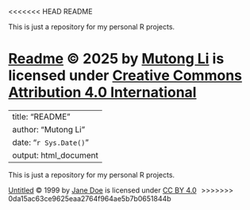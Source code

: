 <<<<<<< HEAD
README

This is just a repository for my personal R projects.

<a href="https://creativecommons.org">Readme</a> © 2025 by <a href="https://creativecommons.org">Mutong Li</a> is licensed under <a href="https://creativecommons.org/licenses/by/4.0/">Creative Commons Attribution 4.0 International</a><img src="https://mirrors.creativecommons.org/presskit/icons/cc.svg" alt="" style="max-width: 1em;max-height:1em;margin-left: .2em;"><img src="https://mirrors.creativecommons.org/presskit/icons/by.svg" alt="" style="max-width: 1em;max-height:1em;margin-left: .2em;">
=======
---
title: "README"
author: "Mutong Li"
date: "`r Sys.Date()`"
output: html_document
---

This is just a repository for my personal R projects.

<a href="https://creativecommons.org">Untitled</a> © 1999 by <a href="https://creativecommons.org">Jane Doe</a> is licensed under <a href="https://creativecommons.org/licenses/by/4.0/">CC BY 4.0</a><img src="https://mirrors.creativecommons.org/presskit/icons/cc.svg" alt="" style="max-width: 1em;max-height:1em;margin-left: .2em;"><img src="https://mirrors.creativecommons.org/presskit/icons/by.svg" alt="" style="max-width: 1em;max-height:1em;margin-left: .2em;"> 
>>>>>>> 0da15ac63ce9625eaa2764f964ae5b7b0651844b
